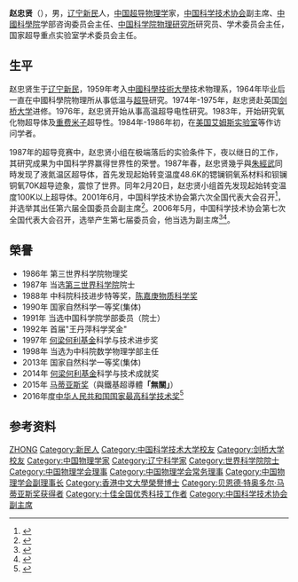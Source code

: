 {{Infobox_Person
| name = 赵忠贤
|image= 
|box_width= 
|occupation= 
| period = 
|birth_name=
| other_names =
| Sex =男
|birth_date= {{birth date and age|1941|1|30}}
|birth_place= [[辽宁|辽宁]][[新民|新民]]
|death_date= 
|death_place= 
| nationality ={{PRC}}
| residence =
| party =
| religion =
| spouse = 
| relatives = 
|education= 中國科學技術大學<br>劍橋大學
| past = 
{{Infobox_People_CAS
|学部=数学物理学部
|专业=超导物理学
|当选年=1991年
}}
| work =
| award =
}}

'''赵忠贤'''（{{bd|1941年|1月30日|catIdx=Z}}），男，[[辽宁|辽宁]][[新民|新民]]人，[[中华人民共和国|中国]][[超导物理学|超导物理学]]家，[[中国科学技术协会|中国科学技术协会]]副主席、[[中國科學院|中國科學院]]学部咨询委员会主任、[[中国科学院物理研究所|中国科学院物理研究所]]研究员、学术委员会主任，国家超导重点实验室学术委员会主任。

== 生平 ==
赵忠贤生于[[辽宁|辽宁]][[新民|新民]]，1959年考入[[中國科學技術大學|中國科學技術大學]]技术物理系，1964年毕业后一直在中國科學院物理所从事低温与[[超导|超导]]研究。1974年-1975年，赵忠贤赴英国[[剑桥大学|剑桥大学]]进修。1976年，赵忠贤开始从事高温超导电性研究。1983年，开始研究氧化物超导体及[[重费米子|重费米子]]超导性。1984年-1986年初，在[[美国|美国]][[艾姆斯实验室|艾姆斯实验室]]等作访问学者。 

1987年的超导竞赛中，赵忠贤小组在极端落后的实验条件下，夜以继日的工作，其研究成果为中国科学界赢得世界性的荣誉。1987年春，赵忠贤幾乎與[[朱經武|朱經武]]同時发现了液氮温区超导体，首先发现起始转变温度48.6K的锶镧铜氧系材料和钡镧铜氧70K超导迹象，震惊了世界。同年2月20日，赵忠贤小组首先发现起始转变温度100K以上超导体。2001年6月，中国科学技术协会第六次全国代表大会召开<ref>{{Cite book|title=企业科协工作手册|last=本书编委会编|publisher=北京：[[科学普及出版社|科学普及出版社]]|year=2008.10|isbn=978-7-110-06976-9|pages=2-3}}</ref>，并选举其出任第六届全国委员会副主席<ref>{{Cite book|title=中国科学技术协会年鉴 2003|publisher=北京：[[中国科学技术出版社|中国科学技术出版社]]|year=2003.12|isbn=7-5046-3485-9|pages=23, 123}}</ref>。2006年5月，中国科学技术协会第七次全国代表大会召开，选举产生第七届委员会，他当选为副主席<ref>{{Cite web|title=中国科协选出新一届领导机构 韩启德当选主席|url=http://tech.sina.com.cn/d/2006-05-26/0907957611.shtml|access-date=2021-06-01|work=新浪网}}</ref><ref>{{Cite web|title=中国科协第七届全国代表大会|url=http://scitech.people.com.cn/GB/25509/56813/63493/index.html|access-date=2021-06-01|work=人民网}}</ref>。

== 榮譽 ==
*1986年 第三世界科学院物理奖
*1987年 当选[[第三世界科学院|第三世界科学院]]院士
*1988年 中科院科技进步特等奖，[[陈嘉庚奖|陈嘉庚物质科学奖]]
*1990年 国家自然科学一等奖(集体)
*1991年 当选中国科学院学部委员（院士）
*1992年 首届"王丹萍科学奖金"
*1997年 [[何梁何利基金|何梁何利基金]]科学与技术进步奖
*1998年 当选为中科院数学物理学部主任
*2013年 国家自然科学一等奖(集体)
*2014年 [[何梁何利基金|何梁何利基金]]科学与技术成就奖
*2015年 [[马蒂亚斯奖|马蒂亚斯奖]]（與鐵基超導體'''「無關」'''）
*2016年度[[中华人民共和国国家最高科学技术奖|中华人民共和国国家最高科学技术奖]]<ref>{{cite news|url=http://scitech.people.com.cn/n1/2017/0109/c1007-29008635.html|title=2016年度国家科学技术奖揭晓 赵忠贤屠呦呦获最高奖|publisher=[[人民网|人民网]]-科技频道|date=2017-01-09|accessdate=2017-01-09|archive-date=2017-05-01|archive-url=https://web.archive.org/web/20170501084530/http://scitech.people.com.cn/n1/2017/0109/c1007-29008635.html|dead-url=no}}</ref>

== 参考资料 ==
{{reflist}}

{{中国科学院数学物理学部院士}}
{{中华人民共和国国家最高科学技术奖获得者}}
{{贝恩德·特奥多尔·马蒂亚斯奖获得者}}
{{何梁何利基金科学与技术成就奖获得者}}
{{Navboxes 
| title  = 赵忠贤在[[中国物理学会|中国物理学会]]的职务
| list1  =
{{中国物理学会第四届理事会}}
{{中国物理学会第五届理事会}}
{{中国物理学会第六届理事会}}
{{中国物理学会第七届理事会}}
{{中国物理学会第八届理事会}}
}}
{{Navboxes 
| title  = 赵忠贤在[[中国科学技术协会|中国科学技术协会]]的职务
| list1  =
{{中国科学技术协会第五届全国委员会}}
{{中国科学技术协会第六届全国委员会}}
{{中国科学技术协会第七届全国委员会}}
{{中国科学技术协会第八届全国委员会}}
}}

{{Authority control}}
{{DEFAULTSORT:Zhao赵}}
[[Category:赵姓|ZHONG]]
[[Category:新民人|Category:新民人]]
[[Category:中国科学技术大学校友|Category:中国科学技术大学校友]]
[[Category:剑桥大学校友|Category:剑桥大学校友]]
[[Category:中国物理学家|Category:中国物理学家]]
[[Category:辽宁科学家|Category:辽宁科学家]]
[[Category:世界科学院院士|Category:世界科学院院士]]
[[Category:中国物理学会理事|Category:中国物理学会理事]]
[[Category:中国物理学会常务理事|Category:中国物理学会常务理事]]
[[Category:中国物理学会副理事长|Category:中国物理学会副理事长]]
[[Category:香港中文大學榮譽博士|Category:香港中文大學榮譽博士]]
[[Category:贝恩德·特奥多尔·马蒂亚斯奖获得者|Category:贝恩德·特奥多尔·马蒂亚斯奖获得者]]
[[Category:十佳全国优秀科技工作者|Category:十佳全国优秀科技工作者]]
[[Category:中国科学技术协会副主席|Category:中国科学技术协会副主席]]